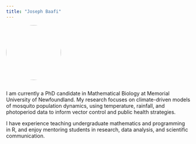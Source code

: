 ```yaml
---
title: "Joseph Baafi"
---
```


![](profile.jpeg){width=150px style="border-radius: 50%; margin-bottom: 1em;"}

I am currently a PhD candidate in Mathematical Biology at Memorial University of Newfoundland. My research focuses on climate-driven models of mosquito population dynamics, using temperature, rainfall, and photoperiod data to inform vector control and public health strategies.

I have experience teaching undergraduate mathematics and programming in R, and enjoy mentoring students in research, data analysis, and scientific communication.
